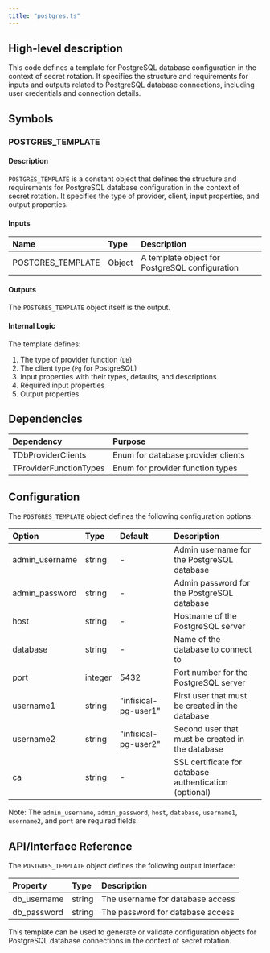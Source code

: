 ```yaml
---
title: "postgres.ts"
---
```


## High-level description
This code defines a template for PostgreSQL database configuration in the context of secret rotation. It specifies the structure and requirements for inputs and outputs related to PostgreSQL database connections, including user credentials and connection details.

## Symbols

### POSTGRES_TEMPLATE
#### Description
`POSTGRES_TEMPLATE` is a constant object that defines the structure and requirements for PostgreSQL database configuration in the context of secret rotation. It specifies the type of provider, client, input properties, and output properties.

#### Inputs
| Name | Type | Description |
|:-----|:-----|:------------|
| POSTGRES_TEMPLATE | Object | A template object for PostgreSQL configuration |

#### Outputs
The `POSTGRES_TEMPLATE` object itself is the output.

#### Internal Logic
The template defines:
1. The type of provider function (`DB`)
2. The client type (`Pg` for PostgreSQL)
3. Input properties with their types, defaults, and descriptions
4. Required input properties
5. Output properties

## Dependencies
| Dependency | Purpose |
|:-----------|:--------|
| TDbProviderClients | Enum for database provider clients |
| TProviderFunctionTypes | Enum for provider function types |

## Configuration
The `POSTGRES_TEMPLATE` object defines the following configuration options:

| Option | Type | Default | Description |
|:-------|:-----|:--------|:------------|
| admin_username | string | - | Admin username for the PostgreSQL database |
| admin_password | string | - | Admin password for the PostgreSQL database |
| host | string | - | Hostname of the PostgreSQL server |
| database | string | - | Name of the database to connect to |
| port | integer | 5432 | Port number for the PostgreSQL server |
| username1 | string | "infisical-pg-user1" | First user that must be created in the database |
| username2 | string | "infisical-pg-user2" | Second user that must be created in the database |
| ca | string | - | SSL certificate for database authentication (optional) |

Note: The `admin_username`, `admin_password`, `host`, `database`, `username1`, `username2`, and `port` are required fields.

## API/Interface Reference
The `POSTGRES_TEMPLATE` object defines the following output interface:

| Property | Type | Description |
|:---------|:-----|:------------|
| db_username | string | The username for database access |
| db_password | string | The password for database access |

This template can be used to generate or validate configuration objects for PostgreSQL database connections in the context of secret rotation.